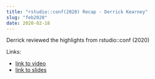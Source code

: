 ```yaml
---
title: "rstudio::conf(2020) Recap - Derrick Kearney"
slug: "feb2020"
date: 2020-02-18
---
```


Derrick reviewed the highlights from rstudio::conf (2020)

Links:

* [link to video](https://www.youtube.com/watch?v=pmG8JaWZYXI)  
* [link to slides](https://github.com/dskard/indy-use-r-202002)
